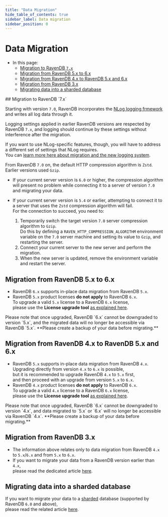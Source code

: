 ```yaml
---
title: "Data Migration"
hide_table_of_contents: true
sidebar_label: Data migration
sidebar_position: 0
---
```



# Data Migration
<Admonition type="note" title="Note">

* In this page:
    * [Migration to RavenDB `7.x`](../../migration/server/data-migration.mdx#migration-to-ravendb-7x)
    * [Migration from RavenDB 5.x to 6.x](../../migration/server/data-migration.mdx#migration-from-ravendb-5x-to-6x)
    * [Migration from RavenDB 4.x to RavenDB 5.x and 6.x](../../migration/server/data-migration.mdx#migration-from-ravendb-4x-to-ravendb-5x-and-6x)
    * [Migration from RavenDB 3.x](../../migration/server/data-migration.mdx#migration-from-ravendb-3x)
    * [Migrating data into a sharded database](../../migration/server/data-migration.mdx#migrating-data-into-a-sharded-database)

</Admonition>
## Migration to RavenDB `7.x`

<Admonition type="note" title="Migration and NLog:" id="migration-and-nlog" href="#migration-and-nlog">

Starting with version `7.0`, RavenDB incorporates the 
[NLog logging frmework](../../server/troubleshooting/logging.mdx) and writes all log 
data through it.  

Logging settings applied in earlier RavenDB versions are respected by RavenDB `7.x`, 
and logging should continue by these settings without interference after the migration.  

If you want to use NLog-specific features, though, you will have to address a different set 
of settings that NLog requires.  
You can [learn more here about migration and the new logging system](../../server/troubleshooting/logging.mdx#customize-after-migration).  

</Admonition> 
<Admonition type="note" title="Migration and HTTP Compression:" id="migration-and-http-compression" href="#migration-and-http-compression">

From RavenDB `7.0` on, the default HTTP compression algorithm is `Zstd`.  
Earlier versions used `Gzip`.  

* If your current server version is `6.0` or higher, the compression algorithm 
  will present no problem while connecting it to a server of version `7.0` and 
  migrating your data.  

* If your current server version is `5.4` or earlier, attempting to connect it 
  to a server that uses the `Zstd` compression algorithm will fail.  
  For the connection to succeed, you need to:  
   1. Temporarily switch the target version `7.0` server compression algorithm to `Gzip`.  
      Do this by defining a `RAVEN_HTTP_COMPRESSION_ALGORITHM` environment variable on 
      the `7.0` server machine and setting its value to `Gzip`, and restarting the server.  
   2. Connect your current server to the new server and perform the migration.  
   3. When the new server is updated, remove the environment variable and restart the server.  

</Admonition>



## Migration from RavenDB 5.x to 6.x

* RavenDB `6.x` supports in-place data migration from RavenDB `5.x`.
* RavenDB `5.x` product licenses **do not apply** to RavenDB `6.x`.  
  To upgrade a valid `5.x` license to a RavenDB `6.x` license,  
  please use the **License upgrade tool** [as explained here](../../start/licensing/replace-license.mdx#upgrade-a-license-key-for-ravendb-6x).

<Admonition type="warning" title="Warning">
Please note that once upgraded, RavenDB `6.x` cannot be downgraded to version `5.x`,  
and the migrated data will no longer be accessible via RavenDB `5.x`.  
**Please create a backup of your data before migrating.**  
</Admonition>



## Migration from RavenDB 4.x to RavenDB 5.x and 6.x

* RavenDB `5.x` supports in-place data migration from RavenDB `4.x`.
  <Admonition type="info" title="Info">
  Upgrading directly from version `4.x` to `6.x` is possible,  
  but it is recommended to upgrade RavenDB `4.x` to `5.x` first,  
  and then proceed with an upgrade from version `5.x` to `6.x`.
  </Admonition>
* RavenDB `4.x` product licenses **do not apply** to RavenDB `6.x`.  
  To upgrade a valid `4.x` license to a RavenDB `6.x` license,  
  please use the **License upgrade tool** [as explained here](../../start/licensing/replace-license.mdx#upgrade-a-license-key-for-ravendb-6x).

<Admonition type="warning" title="Warning">
Please note that once upgraded, RavenDB `6.x` cannot be downgraded to version `4.x`,  
and data migrated to `5.x` or `6.x` will no longer be accessible via RavenDB `4.x`.  
**Please create a backup of your data before migrating.**  
</Admonition>



## Migration from RavenDB 3.x

* The information above relates only to data migration from RavenDB `4.x` to `5.x`/`6.x` and from `5.x` to `6.x`.
* If you want to migrate your data from a RavenDB version earlier than `4.x`,  
  please read the dedicated article [here](https://ravendb.net/docs/article-page/4.2/csharp/migration/server/data-migration).



## Migrating data into a sharded database

If you want to migrate your data to a [sharded](../../sharding/overview.mdx) database (supported by RavenDB `6.0` and above),  
please read the related article [here](../../sharding/migration.mdx).


